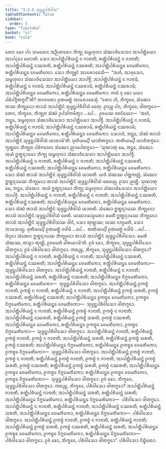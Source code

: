 ```yaml
---
title: "3.2.5 ᩈᩩᨴ᩠ᨵᨶ᩠ᨲᨸᩁᩥᩅᩤᩈ"
tableOfContents: false
sidebar:
  order: 5
type: "tipitaka"
basket: "vi"
book: "cula"
---
```



<DynamicBreadcrumb />

<Division number="156" book="cula">

<Paragraph number="657" book="cula">
ᨲᩮᨶ ᨡᩮᩣ ᨸᨶ ᩈᨾᨿᩮᨶ ᩋᨬ᩠ᨬᨲᩁᩮᩣ ᨽᩥᨠ᩠ᨡᩩ ᩈᨾ᩠ᨻᩉᩩᩃᩣ ᩈᩴᨥᩣᨴᩥᩈᩮᩈᩣ ᩋᩣᨸᨲ᩠ᨲᩥᨿᩮᩣ ᩋᩣᨸᨶ᩠ᨶᩮᩣ ᩉᩮᩣᨲᩥ. ᩈᩮᩣ ᩋᩣᨸᨲ᩠ᨲᩥᨸᩁᩥᨿᨶ᩠ᨲᩴ ᨶ ᨩᩣᨶᩣᨲᩥ; ᩁᨲ᩠ᨲᩥᨸᩁᩥᨿᨶ᩠ᨲᩴ ᨶ ᨩᩣᨶᩣᨲᩥ; ᩋᩣᨸᨲ᩠ᨲᩥᨸᩁᩥᨿᨶ᩠ᨲᩴ ᨶᩔᩁᨲᩥ, ᩁᨲ᩠ᨲᩥᨸᩁᩥᨿᨶ᩠ᨲᩴ ᨶᩔᩁᨲᩥ; ᩋᩣᨸᨲ᩠ᨲᩥᨸᩁᩥᨿᨶ᩠ᨲᩮ ᩅᩮᨾᨲᩥᨠᩮᩣ, ᩁᨲ᩠ᨲᩥᨸᩁᩥᨿᨶ᩠ᨲᩮ ᩅᩮᨾᨲᩥᨠᩮᩣ. ᩈᩮᩣ ᨽᩥᨠ᩠ᨡᩪᨶᩴ ᩋᩣᩁᩮᩣᨧᩮᩈᩥ—  “ᩋᩉᩴ, ᩋᩣᩅᩩᩈᩮᩣ, ᩈᨾ᩠ᨻᩉᩩᩃᩣ ᩈᩴᨥᩣᨴᩥᩈᩮᩈᩣ ᩋᩣᨸᨲ᩠ᨲᩥᨿᩮᩣ ᩋᩣᨸᨩ᩠ᨩᩥᩴ; ᩋᩣᨸᨲ᩠ᨲᩥᨸᩁᩥᨿᨶ᩠ᨲᩴ ᨶ ᨩᩣᨶᩣᨾᩥ, ᩁᨲ᩠ᨲᩥᨸᩁᩥᨿᨶ᩠ᨲᩴ ᨶ ᨩᩣᨶᩣᨾᩥ; ᩋᩣᨸᨲ᩠ᨲᩥᨸᩁᩥᨿᨶ᩠ᨲᩴ ᨶᩔᩁᩣᨾᩥ, ᩁᨲ᩠ᨲᩥᨸᩁᩥᨿᨶ᩠ᨲᩴ ᨶᩔᩁᩣᨾᩥ; ᩋᩣᨸᨲ᩠ᨲᩥᨸᩁᩥᨿᨶ᩠ᨲᩮ ᩅᩮᨾᨲᩥᨠᩮᩣ, ᩁᨲ᩠ᨲᩥᨸᩁᩥᨿᨶ᩠ᨲᩮ ᩅᩮᨾᨲᩥᨠᩮᩣ. ᨠᨳᩴ ᨶᩩ ᨡᩮᩣ ᨾᨿᩣ ᨸᨭᩥᨸᨩ᩠ᨩᩥᨲᨻ᩠ᨻᨶ᩺”ᨲᩥ? ᨽᨣᩅᨲᩮᩣ ᩑᨲᨾᨲ᩠ᨳᩴ ᩋᩣᩁᩮᩣᨧᩮᩈᩩᩴ. “ᨲᩮᨶ ᩉᩥ, ᨽᩥᨠ᩠ᨡᩅᩮ, ᩈᩴᨥᩮᩣ ᨲᩔ ᨽᩥᨠ᩠ᨡᩩᨶᩮᩣ ᨲᩣᩈᩴ ᩋᩣᨸᨲ᩠ᨲᩦᨶᩴ ᩈᩩᨴ᩠ᨵᨶ᩠ᨲᨸᩁᩥᩅᩤᩈᩴ ᨴᩮᨲᩩ. ᩑᩅᨬ᩠ᨧ ᨸᨶ, ᨽᩥᨠ᩠ᨡᩅᩮ, ᨴᩤᨲᨻ᩠ᨻᩮᩣ—
</Paragraph>

<Paragraph number="658" book="cula">
ᨲᩮᨶ, ᨽᩥᨠ᩠ᨡᩅᩮ, ᨽᩥᨠ᩠ᨡᩩᨶᩣ ᩈᩴᨥᩴ ᩏᨸᩈᩘᨠᨾᩥᨲ᩠ᩅᩣ …ᨸᩮ…  ᩑᩅᨾᩔ ᩅᨧᨶᩦᨿᩮᩣ—  ‘ᩋᩉᩴ, ᨽᨶ᩠ᨲᩮ, ᩈᨾ᩠ᨻᩉᩩᩃᩣ ᩈᩴᨥᩣᨴᩥᩈᩮᩈᩣ ᩋᩣᨸᨲ᩠ᨲᩥᨿᩮᩣ ᩋᩣᨸᨩ᩠ᨩᩥᩴ. ᩋᩣᨸᨲ᩠ᨲᩥᨸᩁᩥᨿᨶ᩠ᨲᩴ ᨶ ᨩᩣᨶᩣᨾᩥ, ᩁᨲ᩠ᨲᩥᨸᩁᩥᨿᨶ᩠ᨲᩴ ᨶ ᨩᩣᨶᩣᨾᩥ; ᩋᩣᨸᨲ᩠ᨲᩥᨸᩁᩥᨿᨶ᩠ᨲᩴ ᨶᩔᩁᩣᨾᩥ, ᩁᨲ᩠ᨲᩥᨸᩁᩥᨿᨶ᩠ᨲᩴ ᨶᩔᩁᩣᨾᩥ; ᩋᩣᨸᨲ᩠ᨲᩥᨸᩁᩥᨿᨶ᩠ᨲᩮ ᩅᩮᨾᨲᩥᨠᩮᩣ, ᩁᨲ᩠ᨲᩥᨸᩁᩥᨿᨶ᩠ᨲᩮ ᩅᩮᨾᨲᩥᨠᩮᩣ. ᩈᩮᩣᩉᩴ, ᨽᨶ᩠ᨲᩮ, ᩈᩴᨥᩴ ᨲᩣᩈᩴ ᩋᩣᨸᨲ᩠ᨲᩦᨶᩴ ᩈᩩᨴ᩠ᨵᨶ᩠ᨲᨸᩁᩥᩅᩤᩈᩴ ᨿᩣᨧᩣᨾᩦ’ᨲᩥ. ᨴᩩᨲᩥᨿᨾ᩠ᨸᩥ ᨿᩣᨧᩥᨲᨻ᩠ᨻᩮᩣ. ᨲᨲᩥᨿᨾ᩠ᨸᩥ ᨿᩣᨧᩥᨲᨻ᩠ᨻᩮᩣ. ᨻ᩠ᨿᨲ᩠ᨲᩮᨶ ᨽᩥᨠ᩠ᨡᩩᨶᩣ ᨸᨭᩥᨻᩃᩮᨶ ᩈᩴᨥᩮᩣ ᨬᩣᨸᩮᨲᨻ᩠ᨻᩮᩣ—
</Paragraph>

</Division>
<Division number="157" book="cula">

<Paragraph number="659" book="cula">
‘ᩈᩩᨱᩣᨲᩩ ᨾᩮ, ᨽᨶ᩠ᨲᩮ, ᩈᩴᨥᩮᩣ. ᩋᨿᩴ ᩍᨲ᩠ᨳᨶ᩠ᨶᩣᨾᩮᩣ ᨽᩥᨠ᩠ᨡᩩ ᩈᨾ᩠ᨻᩉᩩᩃᩣ ᩈᩴᨥᩣᨴᩥᩈᩮᩈᩣ ᩋᩣᨸᨲ᩠ᨲᩥᨿᩮᩣ ᩋᩣᨸᨩ᩠ᨩᩥ. ᩋᩣᨸᨲ᩠ᨲᩥᨸᩁᩥᨿᨶ᩠ᨲᩴ ᨶ ᨩᩣᨶᩣᨲᩥ, ᩁᨲ᩠ᨲᩥᨸᩁᩥᨿᨶ᩠ᨲᩴ ᨶ ᨩᩣᨶᩣᨲᩥ; ᩋᩣᨸᨲ᩠ᨲᩥᨸᩁᩥᨿᨶ᩠ᨲᩴ ᨶᩔᩁᨲᩥ, ᩁᨲ᩠ᨲᩥᨸᩁᩥᨿᨶ᩠ᨲᩴ ᨶᩔᩁᨲᩥ; ᩋᩣᨸᨲ᩠ᨲᩥᨸᩁᩥᨿᨶ᩠ᨲᩮ ᩅᩮᨾᨲᩥᨠᩮᩣ, ᩁᨲ᩠ᨲᩥᨸᩁᩥᨿᨶ᩠ᨲᩮ ᩅᩮᨾᨲᩥᨠᩮᩣ. ᩈᩮᩣ ᩈᩴᨥᩴ ᨲᩣᩈᩴ ᩋᩣᨸᨲ᩠ᨲᩦᨶᩴ ᩈᩩᨴ᩠ᨵᨶ᩠ᨲᨸᩁᩥᩅᩤᩈᩴ ᨿᩣᨧᨲᩥ. ᨿᨴᩥ ᩈᩴᨥᩔ ᨸᨲ᩠ᨲᨠᩃᩖᩴ, ᩈᩴᨥᩮᩣ ᩍᨲ᩠ᨳᨶ᩠ᨶᩣᨾᩔ ᨽᩥᨠ᩠ᨡᩩᨶᩮᩣ ᨲᩣᩈᩴ ᩋᩣᨸᨲ᩠ᨲᩦᨶᩴ ᩈᩩᨴ᩠ᨵᨶ᩠ᨲᨸᩁᩥᩅᩤᩈᩴ ᨴᨴᩮᨿ᩠ᨿ. ᩑᩈᩣ ᨬᨲ᩠ᨲᩥ.
</Paragraph>

<Paragraph number="660" book="cula">
ᩈᩩᨱᩣᨲᩩ ᨾᩮ, ᨽᨶ᩠ᨲᩮ, ᩈᩴᨥᩮᩣ. ᩋᨿᩴ ᩍᨲ᩠ᨳᨶ᩠ᨶᩣᨾᩮᩣ ᨽᩥᨠ᩠ᨡᩩ ᩈᨾ᩠ᨻᩉᩩᩃᩣ ᩈᩴᨥᩣᨴᩥᩈᩮᩈᩣ ᩋᩣᨸᨲ᩠ᨲᩥᨿᩮᩣ ᩋᩣᨸᨩ᩠ᨩᩥ. ᩋᩣᨸᨲ᩠ᨲᩥᨸᩁᩥᨿᨶ᩠ᨲᩴ ᨶ ᨩᩣᨶᩣᨲᩥ, ᩁᨲ᩠ᨲᩥᨸᩁᩥᨿᨶ᩠ᨲᩴ ᨶ ᨩᩣᨶᩣᨲᩥ; ᩋᩣᨸᨲ᩠ᨲᩥᨸᩁᩥᨿᨶ᩠ᨲᩴ ᨶᩔᩁᨲᩥ, ᩁᨲ᩠ᨲᩥᨸᩁᩥᨿᨶ᩠ᨲᩴ ᨶᩔᩁᨲᩥ; ᩋᩣᨸᨲ᩠ᨲᩥᨸᩁᩥᨿᨶ᩠ᨲᩮ ᩅᩮᨾᨲᩥᨠᩮᩣ, ᩁᨲ᩠ᨲᩥᨸᩁᩥᨿᨶ᩠ᨲᩮ ᩅᩮᨾᨲᩥᨠᩮᩣ. ᩈᩮᩣ ᩈᩴᨥᩴ ᨲᩣᩈᩴ ᩋᩣᨸᨲ᩠ᨲᩦᨶᩴ ᩈᩩᨴ᩠ᨵᨶ᩠ᨲᨸᩁᩥᩅᩤᩈᩴ ᨿᩣᨧᨲᩥ. ᩈᩴᨥᩮᩣ ᩍᨲ᩠ᨳᨶ᩠ᨶᩣᨾᩔ ᨽᩥᨠ᩠ᨡᩩᨶᩮᩣ ᨲᩣᩈᩴ ᩋᩣᨸᨲ᩠ᨲᩦᨶᩴ ᩈᩩᨴ᩠ᨵᨶ᩠ᨲᨸᩁᩥᩅᩤᩈᩴ ᨴᩮᨲᩥ. ᨿᩔᩣᨿᩈ᩠ᨾᨲᩮᩣ ᨡᨾᨲᩥ ᩍᨲ᩠ᨳᨶ᩠ᨶᩣᨾᩔ ᨽᩥᨠ᩠ᨡᩩᨶᩮᩣ ᨲᩣᩈᩴ ᩋᩣᨸᨲ᩠ᨲᩦᨶᩴ ᩈᩩᨴ᩠ᨵᨶ᩠ᨲᨸᩁᩥᩅᩤᩈᩔ ᨴᩤᨶᩴ, ᩈᩮᩣ ᨲᩩᨱ᩠ᩉᩔ; ᨿᩔ ᨶᨠ᩠ᨡᨾᨲᩥ, ᩈᩮᩣ ᨽᩣᩈᩮᨿ᩠ᨿ.
</Paragraph>

<Paragraph number="661" book="cula">
ᨴᩩᨲᩥᨿᨾ᩠ᨸᩥ ᩑᨲᨾᨲ᩠ᨳᩴ ᩅᨴᩤᨾᩥ …ᨸᩮ…  ᨲᨲᩥᨿᨾ᩠ᨸᩥ ᩑᨲᨾᨲ᩠ᨳᩴ ᩅᨴᩤᨾᩥ …ᨸᩮ… .
</Paragraph>

<Paragraph number="662" book="cula">
ᨴᩥᨶ᩠ᨶᩮᩣ ᩈᩴᨥᩮᨶ ᩍᨲ᩠ᨳᨶ᩠ᨶᩣᨾᩔ ᨽᩥᨠ᩠ᨡᩩᨶᩮᩣ ᨲᩣᩈᩴ ᩋᩣᨸᨲ᩠ᨲᩦᨶᩴ ᩈᩩᨴ᩠ᨵᨶ᩠ᨲᨸᩁᩥᩅᩤᩈᩮᩣ. ᨡᨾᨲᩥ ᩈᩴᨥᩔ, ᨲᩈ᩠ᨾᩣ ᨲᩩᨱ᩠ᩉᩦ, ᩑᩅᨾᩮᨲᩴ ᨵᩤᩁᨿᩣᨾᩦ’ᨲᩥ.
</Paragraph>

</Division>
<Division number="158" book="cula">

<Paragraph number="663" book="cula">
ᩑᩅᩴ ᨡᩮᩣ, ᨽᩥᨠ᩠ᨡᩅᩮ, ᩈᩩᨴ᩠ᨵᨶ᩠ᨲᨸᩁᩥᩅᩤᩈᩮᩣ ᨴᩤᨲᨻ᩠ᨻᩮᩣ; ᩑᩅᩴ ᨸᩁᩥᩅᩤᩈᩮᩣ ᨴᩤᨲᨻ᩠ᨻᩮᩣ. ᨠᨳᨬ᩠ᨧ, ᨽᩥᨠ᩠ᨡᩅᩮ, ᩈᩩᨴ᩠ᨵᨶ᩠ᨲᨸᩁᩥᩅᩤᩈᩮᩣ ᨴᩤᨲᨻ᩠ᨻᩮᩣ? ᩋᩣᨸᨲ᩠ᨲᩥᨸᩁᩥᨿᨶ᩠ᨲᩴ ᨶ ᨩᩣᨶᩣᨲᩥ, ᩁᨲ᩠ᨲᩥᨸᩁᩥᨿᨶ᩠ᨲᩴ ᨶ ᨩᩣᨶᩣᨲᩥ; ᩋᩣᨸᨲ᩠ᨲᩥᨸᩁᩥᨿᨶ᩠ᨲᩴ ᨶᩔᩁᨲᩥ, ᩁᨲ᩠ᨲᩥᨸᩁᩥᨿᨶ᩠ᨲᩴ ᨶᩔᩁᨲᩥ; ᩋᩣᨸᨲ᩠ᨲᩥᨸᩁᩥᨿᨶ᩠ᨲᩮ ᩅᩮᨾᨲᩥᨠᩮᩣ, ᩁᨲ᩠ᨲᩥᨸᩁᩥᨿᨶ᩠ᨲᩮ ᩅᩮᨾᨲᩥᨠᩮᩣ—  ᩈᩩᨴ᩠ᨵᨶ᩠ᨲᨸᩁᩥᩅᩤᩈᩮᩣ ᨴᩤᨲᨻ᩠ᨻᩮᩣ.
</Paragraph>

<Paragraph number="664" book="cula">
ᩋᩣᨸᨲ᩠ᨲᩥᨸᩁᩥᨿᨶ᩠ᨲᩴ ᨩᩣᨶᩣᨲᩥ, ᩁᨲ᩠ᨲᩥᨸᩁᩥᨿᨶ᩠ᨲᩴ ᨶ ᨩᩣᨶᩣᨲᩥ; ᩋᩣᨸᨲ᩠ᨲᩥᨸᩁᩥᨿᨶ᩠ᨲᩴ ᩈᩁᨲᩥ, ᩁᨲ᩠ᨲᩥᨸᩁᩥᨿᨶ᩠ᨲᩴ ᨶᩔᩁᨲᩥ; ᩋᩣᨸᨲ᩠ᨲᩥᨸᩁᩥᨿᨶ᩠ᨲᩮ ᨶᩥᨻ᩠ᨻᩮᨾᨲᩥᨠᩮᩣ, ᩁᨲ᩠ᨲᩥᨸᩁᩥᨿᨶ᩠ᨲᩮ ᩅᩮᨾᨲᩥᨠᩮᩣ—  ᩈᩩᨴ᩠ᨵᨶ᩠ᨲᨸᩁᩥᩅᩤᩈᩮᩣ ᨴᩤᨲᨻ᩠ᨻᩮᩣ.
</Paragraph>

<Paragraph number="665" book="cula">
ᩋᩣᨸᨲ᩠ᨲᩥᨸᩁᩥᨿᨶ᩠ᨲᩴ ᩑᨠᨧ᩠ᨧᩴ ᨩᩣᨶᩣᨲᩥ, ᩑᨠᨧ᩠ᨧᩴ ᨶ ᨩᩣᨶᩣᨲᩥ, ᩁᨲ᩠ᨲᩥᨸᩁᩥᨿᨶ᩠ᨲᩴ ᨶ ᨩᩣᨶᩣᨲᩥ; ᩋᩣᨸᨲ᩠ᨲᩥᨸᩁᩥᨿᨶ᩠ᨲᩴ ᩑᨠᨧ᩠ᨧᩴ ᩈᩁᨲᩥ, ᩑᨠᨧ᩠ᨧᩴ ᨶᩔᩁᨲᩥ, ᩁᨲ᩠ᨲᩥᨸᩁᩥᨿᨶ᩠ᨲᩴ ᨶᩔᩁᨲᩥ; ᩋᩣᨸᨲ᩠ᨲᩥᨸᩁᩥᨿᨶ᩠ᨲᩮ ᩑᨠᨧ᩠ᨧᩮ ᩅᩮᨾᨲᩥᨠᩮᩣ, ᩑᨠᨧ᩠ᨧᩮ ᨶᩥᨻ᩠ᨻᩮᨾᨲᩥᨠᩮᩣ, ᩁᨲ᩠ᨲᩥᨸᩁᩥᨿᨶ᩠ᨲᩮ ᩅᩮᨾᨲᩥᨠᩮᩣ—  ᩈᩩᨴ᩠ᨵᨶ᩠ᨲᨸᩁᩥᩅᩤᩈᩮᩣ ᨴᩤᨲᨻ᩠ᨻᩮᩣ.
</Paragraph>

<Paragraph number="666" book="cula">
ᩋᩣᨸᨲ᩠ᨲᩥᨸᩁᩥᨿᨶ᩠ᨲᩴ ᨶ ᨩᩣᨶᩣᨲᩥ, ᩁᨲ᩠ᨲᩥᨸᩁᩥᨿᨶ᩠ᨲᩴ ᩑᨠᨧ᩠ᨧᩴ ᨩᩣᨶᩣᨲᩥ, ᩑᨠᨧ᩠ᨧᩴ ᨶ ᨩᩣᨶᩣᨲᩥ; ᩋᩣᨸᨲ᩠ᨲᩥᨸᩁᩥᨿᨶ᩠ᨲᩴ ᨶᩔᩁᨲᩥ, ᩁᨲ᩠ᨲᩥᨸᩁᩥᨿᨶ᩠ᨲᩴ ᩑᨠᨧ᩠ᨧᩴ ᩈᩁᨲᩥ, ᩑᨠᨧ᩠ᨧᩴ ᨶᩔᩁᨲᩥ; ᩋᩣᨸᨲ᩠ᨲᩥᨸᩁᩥᨿᨶ᩠ᨲᩮ ᩅᩮᨾᨲᩥᨠᩮᩣ, ᩁᨲ᩠ᨲᩥᨸᩁᩥᨿᨶ᩠ᨲᩮ ᩑᨠᨧ᩠ᨧᩮ ᩅᩮᨾᨲᩥᨠᩮᩣ, ᩑᨠᨧ᩠ᨧᩮ ᨶᩥᨻ᩠ᨻᩮᨾᨲᩥᨠᩮᩣ—  ᩈᩩᨴ᩠ᨵᨶ᩠ᨲᨸᩁᩥᩅᩤᩈᩮᩣ ᨴᩤᨲᨻ᩠ᨻᩮᩣ.
</Paragraph>

<Paragraph number="667" book="cula">
ᩋᩣᨸᨲ᩠ᨲᩥᨸᩁᩥᨿᨶ᩠ᨲᩴ ᨩᩣᨶᩣᨲᩥ, ᩁᨲ᩠ᨲᩥᨸᩁᩥᨿᨶ᩠ᨲᩴ ᩑᨠᨧ᩠ᨧᩴ ᨩᩣᨶᩣᨲᩥ, ᩑᨠᨧ᩠ᨧᩴ ᨶ ᨩᩣᨶᩣᨲᩥ; ᩋᩣᨸᨲ᩠ᨲᩥᨸᩁᩥᨿᨶ᩠ᨲᩴ ᩈᩁᨲᩥ, ᩁᨲ᩠ᨲᩥᨸᩁᩥᨿᨶ᩠ᨲᩴ ᩑᨠᨧ᩠ᨧᩴ ᩈᩁᨲᩥ, ᩑᨠᨧ᩠ᨧᩴ ᨶᩔᩁᨲᩥ; ᩋᩣᨸᨲ᩠ᨲᩥᨸᩁᩥᨿᨶ᩠ᨲᩮ ᨶᩥᨻ᩠ᨻᩮᨾᨲᩥᨠᩮᩣ, ᩁᨲ᩠ᨲᩥᨸᩁᩥᨿᨶ᩠ᨲᩮ ᩑᨠᨧ᩠ᨧᩮ ᩅᩮᨾᨲᩥᨠᩮᩣ, ᩑᨠᨧ᩠ᨧᩮ ᨶᩥᨻ᩠ᨻᩮᨾᨲᩥᨠᩮᩣ—  ᩈᩩᨴ᩠ᨵᨶ᩠ᨲᨸᩁᩥᩅᩤᩈᩮᩣ ᨴᩤᨲᨻ᩠ᨻᩮᩣ.
</Paragraph>

<Paragraph number="668" book="cula">
ᩋᩣᨸᨲ᩠ᨲᩥᨸᩁᩥᨿᨶ᩠ᨲᩴ ᩑᨠᨧ᩠ᨧᩴ ᨩᩣᨶᩣᨲᩥ, ᩑᨠᨧ᩠ᨧᩴ ᨶ ᨩᩣᨶᩣᨲᩥ; ᩁᨲ᩠ᨲᩥᨸᩁᩥᨿᨶ᩠ᨲᩴ ᩑᨠᨧ᩠ᨧᩴ ᨩᩣᨶᩣᨲᩥ, ᩑᨠᨧ᩠ᨧᩴ ᨶ ᨩᩣᨶᩣᨲᩥ; ᩋᩣᨸᨲ᩠ᨲᩥᨸᩁᩥᨿᨶ᩠ᨲᩴ ᩑᨠᨧ᩠ᨧᩴ ᩈᩁᨲᩥ, ᩑᨠᨧ᩠ᨧᩴ ᨶᩔᩁᨲᩥ; ᩁᨲ᩠ᨲᩥᨸᩁᩥᨿᨶ᩠ᨲᩴ ᩑᨠᨧ᩠ᨧᩴ ᩈᩁᨲᩥ, ᩑᨠᨧ᩠ᨧᩴ ᨶᩔᩁᨲᩥ; ᩋᩣᨸᨲ᩠ᨲᩥᨸᩁᩥᨿᨶ᩠ᨲᩮ ᩑᨠᨧ᩠ᨧᩮ ᩅᩮᨾᨲᩥᨠᩮᩣ, ᩑᨠᨧ᩠ᨧᩮ ᨶᩥᨻ᩠ᨻᩮᨾᨲᩥᨠᩮᩣ; ᩁᨲ᩠ᨲᩥᨸᩁᩥᨿᨶ᩠ᨲᩮ ᩑᨠᨧ᩠ᨧᩮ ᩅᩮᨾᨲᩥᨠᩮᩣ, ᩑᨠᨧ᩠ᨧᩮ ᨶᩥᨻ᩠ᨻᩮᨾᨲᩥᨠᩮᩣ—  ᩈᩩᨴ᩠ᨵᨶ᩠ᨲᨸᩁᩥᩅᩤᩈᩮᩣ ᨴᩤᨲᨻ᩠ᨻᩮᩣ. ᩑᩅᩴ ᨡᩮᩣ, ᨽᩥᨠ᩠ᨡᩅᩮ, ᩈᩩᨴ᩠ᨵᨶ᩠ᨲᨸᩁᩥᩅᩤᩈᩮᩣ ᨴᩤᨲᨻ᩠ᨻᩮᩣ.
</Paragraph>

</Division>
<Division number="159" book="cula">

<Paragraph number="669" book="cula">
ᨠᨳᨬ᩠ᨧ, ᨽᩥᨠ᩠ᨡᩅᩮ, ᨸᩁᩥᩅᩤᩈᩮᩣ ᨴᩤᨲᨻ᩠ᨻᩮᩣ? ᩋᩣᨸᨲ᩠ᨲᩥᨸᩁᩥᨿᨶ᩠ᨲᩴ ᨩᩣᨶᩣᨲᩥ, ᩁᨲ᩠ᨲᩥᨸᩁᩥᨿᨶ᩠ᨲᩴ ᨩᩣᨶᩣᨲᩥ; ᩋᩣᨸᨲ᩠ᨲᩥᨸᩁᩥᨿᨶ᩠ᨲᩴ ᩈᩁᨲᩥ, ᩁᨲ᩠ᨲᩥᨸᩁᩥᨿᨶ᩠ᨲᩴ ᩈᩁᨲᩥ; ᩋᩣᨸᨲ᩠ᨲᩥᨸᩁᩥᨿᨶ᩠ᨲᩮ ᨶᩥᨻ᩠ᨻᩮᨾᨲᩥᨠᩮᩣ, ᩁᨲ᩠ᨲᩥᨸᩁᩥᨿᨶ᩠ᨲᩮ ᨶᩥᨻ᩠ᨻᩮᨾᨲᩥᨠᩮᩣ—  ᨸᩁᩥᩅᩤᩈᩮᩣ ᨴᩤᨲᨻ᩠ᨻᩮᩣ.
</Paragraph>

<Paragraph number="670" book="cula">
ᩋᩣᨸᨲ᩠ᨲᩥᨸᩁᩥᨿᨶ᩠ᨲᩴ ᨶ ᨩᩣᨶᩣᨲᩥ, ᩁᨲ᩠ᨲᩥᨸᩁᩥᨿᨶ᩠ᨲᩴ ᨩᩣᨶᩣᨲᩥ; ᩋᩣᨸᨲ᩠ᨲᩥᨸᩁᩥᨿᨶ᩠ᨲᩴ ᨶᩔᩁᨲᩥ, ᩁᨲ᩠ᨲᩥᨸᩁᩥᨿᨶ᩠ᨲᩴ ᩈᩁᨲᩥ, ᩋᩣᨸᨲ᩠ᨲᩥᨸᩁᩥᨿᨶ᩠ᨲᩮ ᩅᩮᨾᨲᩥᨠᩮᩣ, ᩁᨲ᩠ᨲᩥᨸᩁᩥᨿᨶ᩠ᨲᩮ ᨶᩥᨻ᩠ᨻᩮᨾᨲᩥᨠᩮᩣ—  ᨸᩁᩥᩅᩤᩈᩮᩣ ᨴᩤᨲᨻ᩠ᨻᩮᩣ.
</Paragraph>

<Paragraph number="671" book="cula">
ᩋᩣᨸᨲ᩠ᨲᩥᨸᩁᩥᨿᨶ᩠ᨲᩴ ᩑᨠᨧ᩠ᨧᩴ ᨩᩣᨶᩣᨲᩥ, ᩑᨠᨧ᩠ᨧᩴ ᨶ ᨩᩣᨶᩣᨲᩥ, ᩁᨲ᩠ᨲᩥᨸᩁᩥᨿᨶ᩠ᨲᩴ ᨩᩣᨶᩣᨲᩥ; ᩋᩣᨸᨲ᩠ᨲᩥᨸᩁᩥᨿᨶ᩠ᨲᩴ ᩑᨠᨧ᩠ᨧᩴ ᩈᩁᨲᩥ, ᩑᨠᨧ᩠ᨧᩴ ᨶᩔᩁᨲᩥ, ᩁᨲ᩠ᨲᩥᨸᩁᩥᨿᨶ᩠ᨲᩴ ᩈᩁᨲᩥ; ᩋᩣᨸᨲ᩠ᨲᩥᨸᩁᩥᨿᨶ᩠ᨲᩮ ᩑᨠᨧ᩠ᨧᩮ ᩅᩮᨾᨲᩥᨠᩮᩣ, ᩑᨠᨧ᩠ᨧᩮ ᨶᩥᨻ᩠ᨻᩮᨾᨲᩥᨠᩮᩣ, ᩁᨲ᩠ᨲᩥᨸᩁᩥᨿᨶ᩠ᨲᩮ ᨶᩥᨻ᩠ᨻᩮᨾᨲᩥᨠᩮᩣ—  ᨸᩁᩥᩅᩤᩈᩮᩣ ᨴᩤᨲᨻ᩠ᨻᩮᩣ. ᩑᩅᩴ ᨡᩮᩣ, ᨽᩥᨠ᩠ᨡᩅᩮ, ᨸᩁᩥᩅᩤᩈᩮᩣ ᨴᩤᨲᨻ᩠ᨻᩮᩣ”.

</Paragraph>
</Division>

<Paragraph number="672" type="center" book="cula">
ᨸᩁᩥᩅᩤᩈᩮᩣ ᨶᩥᨭ᩠ᨮᩥᨲᩮᩣ.
</Paragraph>